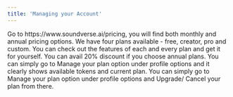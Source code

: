```yaml
---
title: 'Managing your Account'
---
```

<Accordion title="Which plan is right for me?">
  Go to https://www.soundverse.ai/pricing, you will find both monthly and annual pricing options. We have four plans available - free, creator, pro and custom. You can check out the features of each and every plan and get it for yourself. You can avail 20% discount if you choose annual plans.
</Accordion>
<Accordion title="How do I see which Tier I'm in?">
  You can simply go to Manage your plan option under profile options and it clearly shows available tokens and current plan.  
</Accordion>
<Accordion title="How do I Upgrade or Cancel my plan?">
  You can simply go to Manage your plan option under profile options and Upgrade/ Cancel your plan from there.
</Accordion>